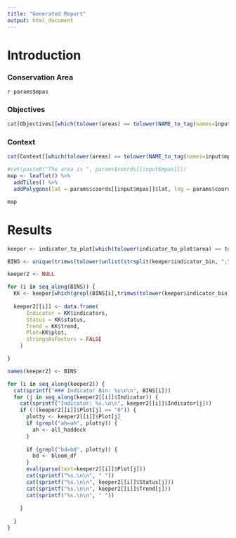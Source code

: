 ```yaml
---
title: "Generated Report"
output: html_document
---
```


# Introduction

### Conservation Area

`r params$mpas`

### Objectives

```r
cat(Objectives[[which(tolower(areas) == tolower(NAME_to_tag(names=input$mpas)))]])
```


### Context

```r
cat(Context[[which(tolower(areas) == tolower(NAME_to_tag(names=input$mpas)))]])
```


```r
#cat(paste0("The area is ", params$coords[[input$mpas]]))
map <- leaflet() %>%
  addTiles() %>%
  addPolygons(lat = params$coords[[input$mpas]]$lat, lng = params$coords[[input$mpas]]$lng, fillColor = params$coords[[input$mpas]]$color, fillOpacity = 0.5, weight = 2, color="black")

map
```


# Results

```r
keeper <- indicator_to_plot[which(tolower(indicator_to_plot$area) == tolower(NAME_to_tag(names=input$mpas))),]

BINS <- unique(trimws(tolower(unlist(strsplit(keeper$indicator_bin, ";"))), "both"))

keeper2 <- NULL

for (i in seq_along(BINS)) {
  KK <- keeper[which(grepl(BINS[i],trimws(tolower(keeper$indicator_bin),"both"))),]
  
  keeper2[[i]] <- data.frame(
      Indicator = KK$indicators,
      Status = KK$status,
      Trend = KK$trend,
      Plot=KK$plot,
      stringsAsFactors = FALSE
    )

}

names(keeper2) <- BINS

for (i in seq_along(keeper2)) {
  cat(sprintf("### Indicator Bin: %s\n\n", BINS[i]))
  for (j in seq_along(keeper2[[i]]$Indicator)) {
    cat(sprintf("Indicator: %s.\n\n", keeper2[[i]]$Indicator[j]))
    if (!(keeper2[[i]]$Plot[j] == "0")) {
      plotty <- keeper2[[i]]$Plot[j]
      if (grepl("ah=ah", plotty)) {
        ah <- all_haddock
      }
      
      if (grepl("bd=bd", plotty)) {
        bd <- bloom_df
      }
      eval(parse(text=keeper2[[i]]$Plot[j]))
      cat(sprintf("%s.\n\n", " "))
      cat(sprintf("%s.\n\n", keeper2[[i]]$Status[j]))
      cat(sprintf("%s.\n\n", keeper2[[i]]$Trend[j]))
      cat(sprintf("%s.\n\n", " "))
      
    }
    
  }
}




```

